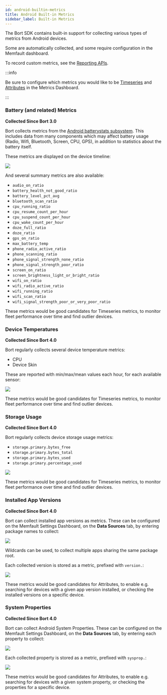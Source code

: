 ```yaml
---
id: android-builtin-metrics
title: Android Built-in Metrics
sidebar_label: Built-in Metrics
---
```


The Bort SDK contains built-in support for collecting various types of metrics
from Android devices.

Some are automatically collected, and some require configuration in the Memfault
dashboard.

To record custom metrics, see the
[Reporting APIs](/docs/android/android-custom-metrics).

:::info

Be sure to configure which metrics you would like to be
[Timeseries](/docs/platform/metrics#timeseries) and
[Attributes](/docs/platform/metrics#attributes) in the Metrics Dashboard.

:::

### Battery (and related) Metrics

**Collected Since Bort 3.0**

Bort collects metrics from the
[Android batterystats subsystem](https://developer.android.com/topic/performance/power/setup-battery-historian).
This includes data from many components which may affect battery usage (Radio,
Wifi, Bluetooth, Screen, CPU, GPS), in addition to statistics about the battery
itself.

These metrics are displayed on the device timeline:

![](/img/docs/android/metrics-battery-timeline.png)

And several summary metrics are also available:

- `audio_on_ratio`
- `battery_health_not_good_ratio`
- `battery_level_pct_avg`
- `bluetooth_scan_ratio`
- `cpu_running_ratio`
- `cpu_resume_count_per_hour`
- `cpu_suspend_count_per_hour`
- `cpu_wake_count_per_hour`
- `doze_full_ratio`
- `doze_ratio`
- `gps_on_ratio`
- `max_battery_temp`
- `phone_radio_active_ratio`
- `phone_scanning_ratio`
- `phone_signal_strength_none_ratio`
- `phone_signal_strength_poor_ratio`
- `screen_on_ratio`
- `screen_brightness_light_or_bright_ratio`
- `wifi_on_ratio`
- `wifi_radio_active_ratio`
- `wifi_running_ratio`
- `wifi_scan_ratio`
- `wifi_signal_strength_poor_or_very_poor_ratio`

These metrics would be good candidates for Timeseries metrics, to monitor fleet
performance over time and find outlier devices.

### Device Temperatures

**Collected Since Bort 4.0**

Bort regularly collects several device temperature metrics:

- CPU
- Device Skin

These are reported with min/max/mean values each hour, for each available
sensor:

![](/img/docs/android/metrics-temp.png)

These metrics would be good candidates for Timeseries metrics, to monitor fleet
performance over time and find outlier devices.

### Storage Usage

**Collected Since Bort 4.0**

Bort regularly collects device storage usage metrics:

- `storage.primary.bytes_free`
- `storage.primary.bytes_total`
- `storage.primary.bytes_used`
- `storage.primary.percentage_used`

![](/img/docs/android/metrics-temp.png)

These metrics would be good candidates for Timeseries metrics, to monitor fleet
performance over time and find outlier devices.

### Installed App Versions

**Collected Since Bort 4.0**

Bort can collect installed app versions as metrics. These can be configured on
the Memfault Settings Dashboard, on the **Data Sources** tab, by entering
package names to collect:

![](/img/docs/android/metrics-configure-app-versions.png)

Wildcards can be used, to collect multiple apps sharing the same package root.

Each collected version is stored as a metric, prefixed with `version.`:

![](/img/docs/android/metrics-app-versions.png)

These metrics would be good candidates for Attributes, to enable e.g. searching
for devices with a given app version installed, or checking the installed
versions on a specific device.

### System Properties

**Collected Since Bort 4.0**

Bort can collect Android System Properties. These can be configured on the
Memfault Settings Dashboard, on the **Data Sources** tab, by entering each
property to collect:

![](/img/docs/android/metrics-configure-system-properties.png)

Each collected property is stored as a metric, prefixed with `sysprop.`:

![](/img/docs/android/metrics-system-properties.png)

These metrics would be good candidates for Attributes, to enable e.g. searching
for devices with a given system property, or checking the properties for a
specific device.
